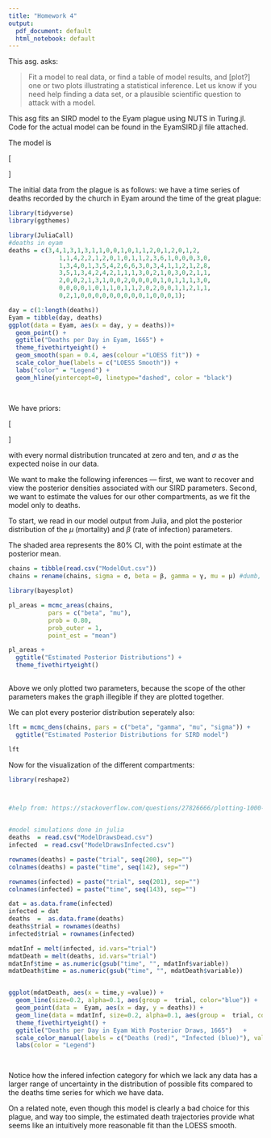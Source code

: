 ```yaml
---
title: "Homework 4"
output:
  pdf_document: default
  html_notebook: default
---
```


This asg. asks:

>  Fit a model to real data, or find a table of model results, and [plot?] one or two plots illustrating a statistical inference. Let us know if you need help finding a data set, or a plausible scientific question to attack with a model.


\section{Model}

This asg fits an SIRD model to the Eyam plague using NUTS in Turing.jl. Code for the actual model can be found in the EyamSIRD.jl file attached.\

The model is 

\[ 
\begin{aligned}
&\frac{d S}{d t}=-\frac{\beta I S}{N} \\
&\frac{d I}{d t}=\frac{\beta I S}{N}-\gamma I-\mu I \\
&\frac{d R}{d t}=\gamma I \\
&\frac{d D}{d t}=\mu I
\end{aligned}
\]

The initial data from the plague is as follows: we have a time series of deaths recorded by the church in Eyam around the time of the great plague:

```r

library(tidyverse)
library(ggthemes)

library(JuliaCall)
#deaths in eyam
deaths = c(3,4,1,3,1,3,1,1,0,0,1,0,1,1,2,0,1,2,0,1,2,
              1,1,4,2,2,1,2,0,1,0,1,1,2,3,6,1,0,0,0,3,0,
              1,3,4,0,1,3,5,4,2,6,6,3,0,3,4,1,1,2,1,2,8,
              3,5,1,3,4,2,4,2,1,1,1,3,0,2,1,0,3,0,2,1,1,
              2,0,0,2,1,3,1,0,0,2,0,0,0,0,1,0,1,1,1,3,0,
              0,0,0,0,1,0,1,1,0,1,1,2,0,2,0,0,1,1,2,1,1,
              0,2,1,0,0,0,0,0,0,0,0,0,1,0,0,0,1);

day = c(1:length(deaths))
Eyam = tibble(day, deaths)
ggplot(data = Eyam, aes(x = day, y = deaths))+
  geom_point() +
  ggtitle("Deaths per Day in Eyam, 1665") +
  theme_fivethirtyeight() +
  geom_smooth(span = 0.4, aes(colour ="LOESS fit")) +
  scale_color_hue(labels = c("LOESS Smooth")) +
  labs("color" = "Legend") +
  geom_hline(yintercept=0, linetype="dashed", color = "black")
  
   
```


We have priors:



\[   
\begin{aligned}
  &\sigma \sim- \text { Inv-Gamma }(3,1)\\
  &\beta \sim \mathcal{N}(0.9, 4)\\
  &\gamma \sim \mathcal{N}(0.4, 4)\\
  &\mu \sim \mathcal{N}(0.4, 4)
\end{aligned}
\]


with every normal distribution truncated at zero and ten, and $\sigma$ as the expected noise in our data.\

We want to make the following inferences --- first, we want to recover and view the posterior densities associated with our SIRD parameters. Second, we want to estimate the values for our other compartments, as we fit the model only to deaths.  \


To start, we read in our model output from Julia, and plot the posterior distribution of the $\mu$ (mortality) and $\beta$ (rate of infection) parameters.

The shaded area represents the 80% CI, with the point estimate at the posterior mean. 


```r
chains = tibble(read.csv("ModelOut.csv"))
chains = rename(chains, sigma = σ, beta = β, gamma = γ, mu = μ) #dumb, from julia code

library(bayesplot)

pl_areas = mcmc_areas(chains,
           pars = c("beta", "mu"),
           prob = 0.80,
           prob_outer = 1,
           point_est = "mean")

pl_areas +
  ggtitle("Estimated Posterior Distributions") +
  theme_fivethirtyeight()
  
```


Above we only plotted two parameters, because the scope of the other parameters makes the graph illegible if they are plotted together.\

We can plot every posterior distribution seperately also:

```r

lft = mcmc_dens(chains, pars = c("beta", "gamma", "mu", "sigma")) + 
  ggtitle("Estimated Posterior Distributions for SIRD model") 

lft  
```



Now for the visualization of the different compartments:

```r
library(reshape2)



#help from: https://stackoverflow.com/questions/27826666/plotting-1000-lines-with-ggplot2


#model simulations done in julia
deaths  = read.csv("ModelDrawsDead.csv")
infected  = read.csv("ModelDrawsInfected.csv")

rownames(deaths) = paste("trial", seq(200), sep="")
colnames(deaths) = paste("time", seq(142), sep="")

rownames(infected) = paste("trial", seq(201), sep="")
colnames(infected) = paste("time", seq(143), sep="")

dat = as.data.frame(infected)
infected = dat
deaths  =  as.data.frame(deaths)
deaths$trial = rownames(deaths)
infected$trial = rownames(infected)

mdatInf = melt(infected, id.vars="trial")
mdatDeath = melt(deaths, id.vars="trial")
mdatInf$time = as.numeric(gsub("time", "", mdatInf$variable))
mdatDeath$time = as.numeric(gsub("time", "", mdatDeath$variable))


ggplot(mdatDeath, aes(x = time,y =value)) +
  geom_line(size=0.2, alpha=0.1, aes(group =  trial, color="blue")) +
  geom_point(data =  Eyam, aes(x = day, y = deaths)) +
  geom_line(data = mdatInf, size=0.2, alpha=0.1, aes(group =  trial, color = "red"))+
  theme_fivethirtyeight() + 
  ggtitle("Deaths per Day in Eyam With Posterior Draws, 1665")   +
  scale_color_manual(labels = c("Deaths (red)", "Infected (blue)"), values = c("red", "blue")) +
  labs(color = "Legend")

  
```


Notice how the infered infection category for which we lack any data has a larger range of uncertainty in the distribution of possible fits compared to the deaths time series for which we have data. \

On a related note, even though this model is clearly a bad choice for this plague, and way too simple, the estimated death trajectories provide what seems like an intuitively more reasonable fit than the LOESS smooth. 














